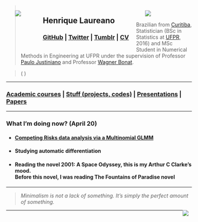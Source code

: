 <script>document.title="Henrique Laureano"</script>
<link rel="icon" type="image/png" href="favicon-32x32.png">

<div style="float: left; width: 15%;">
 <ul>
  <img src="logo_leg.jpg">
 </ul>
</div>
<div style="float: left; width: 55%;">
 <ul>
   <h2>Henrique Laureano</h2>
    <h3>[GitHub](https://github.com/mynameislaure) |
        [Twitter](https://twitter.com/hap_laureano) |
        [Tumblr](tumblr/) |
        [CV](vitae.pdf)
    </h3>
  </ul>
</div>
<div style="float: right; width: 30%;">
 <ul>
  <img src="me.jpg">
 </ul>
</div>

> Brazilian from [Curitiba](https://goo.gl/K1Qcdv), Statistician (BSc in
  Statistics at [UFPR](https://goo.gl/DtVAbi), 2016) and MSc Student in
  Numerical Methods in Engineering at UFPR under the supervision of
  Professor [Paulo Justiniano](http://leg.ufpr.br/~paulojus/) and
  Professor [Wagner Bonat](http://www.leg.ufpr.br/~wagner/).

> \(\href{mailto:laureano@ufpr.br}{\texttt{laureano@ufpr.br}}
    \mid
    \href{mailto:henriquelaureano@outlook.com}
         {\texttt{henriquelaureano@outlook.com}}\)

***

<h3>[Academic courses](academic_courses/) |
    [Stuff (projects, codes)](stuff/) |
    [Presentations](presentations/) |
    [Papers](papers/)
</h3>

***

<h3>What I'm doing now? (April 20)</h3>

+ <p style="margin-bottom:.25cm;">
     <h4>[Competing Risks data analysis via a Multinomial GLMM](analysis.html)</h4>
  </p>

+ <h4>Studying automatic differentiation</h4>

+ <p class="big">
     <h4>Reading the novel 2001: A Space Odyssey, this is my Arthur C
         Clarke's mood.<br>
         Before this novel, I was reading The Fountains of Paradise novel
     </h4>
  </p>

***

> *Minimalism is not a lack of something. It’s simply the perfect amount
>  of something.*

<div style="float: right; width: 5%;">[<img src="mike.png">](http://mynameislaure.github.io/mike.html)</div>

***
